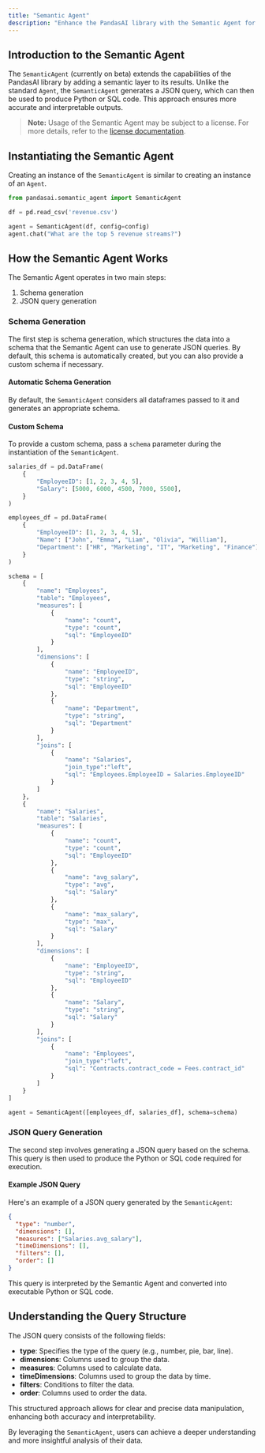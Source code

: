 ```yaml
---
title: "Semantic Agent"
description: "Enhance the PandasAI library with the Semantic Agent for more accurate and interpretable results."
---
```


## Introduction to the Semantic Agent

The `SemanticAgent` (currently on beta) extends the capabilities of the PandasAI library by adding a semantic layer to its results. Unlike the standard `Agent`, the `SemanticAgent` generates a JSON query, which can then be used to produce Python or SQL code. This approach ensures more accurate and interpretable outputs.

> **Note:** Usage of the Semantic Agent may be subject to a license. For more details, refer to the [license documentation](https://github.com/Sinaptik-AI/pandas-ai/blob/master/pandasai/ee/LICENSE).

## Instantiating the Semantic Agent

Creating an instance of the `SemanticAgent` is similar to creating an instance of an `Agent`.

```python
from pandasai.semantic_agent import SemanticAgent

df = pd.read_csv('revenue.csv')

agent = SemanticAgent(df, config=config)
agent.chat("What are the top 5 revenue streams?")
```

## How the Semantic Agent Works

The Semantic Agent operates in two main steps:

1. Schema generation
2. JSON query generation

### Schema Generation

The first step is schema generation, which structures the data into a schema that the Semantic Agent can use to generate JSON queries. By default, this schema is automatically created, but you can also provide a custom schema if necessary.

#### Automatic Schema Generation

By default, the `SemanticAgent` considers all dataframes passed to it and generates an appropriate schema.

#### Custom Schema

To provide a custom schema, pass a `schema` parameter during the instantiation of the `SemanticAgent`.

```python
salaries_df = pd.DataFrame(
    {
        "EmployeeID": [1, 2, 3, 4, 5],
        "Salary": [5000, 6000, 4500, 7000, 5500],
    }
)

employees_df = pd.DataFrame(
    {
        "EmployeeID": [1, 2, 3, 4, 5],
        "Name": ["John", "Emma", "Liam", "Olivia", "William"],
        "Department": ["HR", "Marketing", "IT", "Marketing", "Finance"],
    }
)

schema = [
    {
        "name": "Employees",
        "table": "Employees",
        "measures": [
            {
                "name": "count",
                "type": "count",
                "sql": "EmployeeID"
            }
        ],
        "dimensions": [
            {
                "name": "EmployeeID",
                "type": "string",
                "sql": "EmployeeID"
            },
            {
                "name": "Department",
                "type": "string",
                "sql": "Department"
            }
        ],
        "joins": [
            {
                "name": "Salaries",
                "join_type":"left",
                "sql": "Employees.EmployeeID = Salaries.EmployeeID"
            }
        ]
    },
    {
        "name": "Salaries",
        "table": "Salaries",
        "measures": [
            {
                "name": "count",
                "type": "count",
                "sql": "EmployeeID"
            },
            {
                "name": "avg_salary",
                "type": "avg",
                "sql": "Salary"
            },
            {
                "name": "max_salary",
                "type": "max",
                "sql": "Salary"
            }
        ],
        "dimensions": [
            {
                "name": "EmployeeID",
                "type": "string",
                "sql": "EmployeeID"
            },
            {
                "name": "Salary",
                "type": "string",
                "sql": "Salary"
            }
        ],
        "joins": [
            {
                "name": "Employees",
                "join_type":"left",
                "sql": "Contracts.contract_code = Fees.contract_id"
            }
        ]
    }
]

agent = SemanticAgent([employees_df, salaries_df], schema=schema)
```

### JSON Query Generation

The second step involves generating a JSON query based on the schema. This query is then used to produce the Python or SQL code required for execution.

#### Example JSON Query

Here's an example of a JSON query generated by the `SemanticAgent`:

```json
{
  "type": "number",
  "dimensions": [],
  "measures": ["Salaries.avg_salary"],
  "timeDimensions": [],
  "filters": [],
  "order": []
}
```

This query is interpreted by the Semantic Agent and converted into executable Python or SQL code.

## Understanding the Query Structure

The JSON query consists of the following fields:

- **type**: Specifies the type of the query (e.g., number, pie, bar, line).
- **dimensions**: Columns used to group the data.
- **measures**: Columns used to calculate data.
- **timeDimensions**: Columns used to group the data by time.
- **filters**: Conditions to filter the data.
- **order**: Columns used to order the data.

This structured approach allows for clear and precise data manipulation, enhancing both accuracy and interpretability.

By leveraging the `SemanticAgent`, users can achieve a deeper understanding and more insightful analysis of their data.
